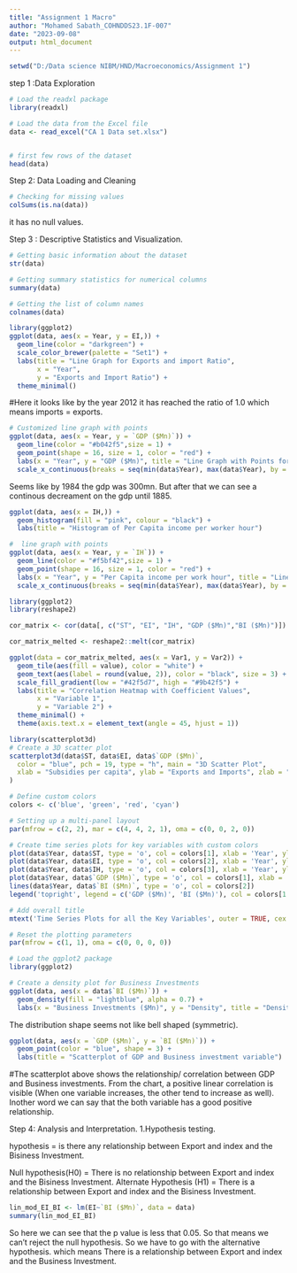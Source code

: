 ---
title: "Assignment 1 Macro"
author: "Mohamed Sabath_COHNDDS23.1F-007"
date: "2023-09-08"
output: html_document
---

```{r}
setwd("D:/Data science NIBM/HND/Macroeconomics/Assignment 1")
```


step 1 :Data Exploration 

```{r}
# Load the readxl package
library(readxl)

# Load the data from the Excel file
data <- read_excel("CA 1 Data set.xlsx")


# first few rows of the dataset
head(data)


```


Step 2: Data Loading and Cleaning 

```{r}
# Checking for missing values
colSums(is.na(data))

```
it has no null values.


Step 3 : Descriptive Statistics and Visualization.
```{r}
# Getting basic information about the dataset
str(data)

# Getting summary statistics for numerical columns
summary(data)

# Getting the list of column names
colnames(data)

```
```{r}
library(ggplot2)
ggplot(data, aes(x = Year, y = EI,)) +
  geom_line(color = "darkgreen") +
  scale_color_brewer(palette = "Set1") +
  labs(title = "Line Graph for Exports and import Ratio",
       x = "Year",
       y = "Exports and Import Ratio") +
  theme_minimal()

```
#Here it looks like by the year 2012 it has reached the ratio of 1.0 which means imports = exports.

```{r}
# Customized line graph with points
ggplot(data, aes(x = Year, y = `GDP ($Mn)`)) +
  geom_line(color = "#b042f5",size = 1) +
  geom_point(shape = 16, size = 1, color = "red") +
  labs(x = "Year", y = "GDP ($Mn)", title = "Line Graph with Points for the GDP")
  scale_x_continuous(breaks = seq(min(data$Year), max(data$Year), by = 2))

```
Seems like by 1984 the gdp was 300mn. But after that we can see a continous decreament on the gdp until 1885.


```{r}
ggplot(data, aes(x = IH,)) +
  geom_histogram(fill = "pink", colour = "black") +
  labs(title = "Histogram of Per Capita income per worker hour")
```
```{r}
#  line graph with points
ggplot(data, aes(x = Year, y = `IH`)) +
  geom_line(color = "#f5bf42",size = 1) +
  geom_point(shape = 16, size = 1, color = "red") +
  labs(x = "Year", y = "Per Capita income per work hour", title = "Line Graph with Points for the percapita income per work hour")
  scale_x_continuous(breaks = seq(min(data$Year), max(data$Year), by = 2))
```
```{r}
library(ggplot2)
library(reshape2)

cor_matrix <- cor(data[, c("ST", "EI", "IH", "GDP ($Mn)","BI ($Mn)")])

cor_matrix_melted <- reshape2::melt(cor_matrix)

ggplot(data = cor_matrix_melted, aes(x = Var1, y = Var2)) +
  geom_tile(aes(fill = value), color = "white") +
  geom_text(aes(label = round(value, 2)), color = "black", size = 3) +
  scale_fill_gradient(low = "#42f5d7", high = "#9b42f5") +
  labs(title = "Correlation Heatmap with Coefficient Values",
       x = "Variable 1",
       y = "Variable 2") +
  theme_minimal() +
  theme(axis.text.x = element_text(angle = 45, hjust = 1))
```


```{r}
library(scatterplot3d)
# Create a 3D scatter plot
scatterplot3d(data$ST, data$EI, data$`GDP ($Mn)`,
  color = "blue", pch = 19, type = "h", main = "3D Scatter Plot",
  xlab = "Subsidies per capita", ylab = "Exports and Imports", zlab = "GDP"
)
```

```{r}
# Define custom colors
colors <- c('blue', 'green', 'red', 'cyan')

# Setting up a multi-panel layout
par(mfrow = c(2, 2), mar = c(4, 4, 2, 1), oma = c(0, 0, 2, 0))

# Create time series plots for key variables with custom colors
plot(data$Year, data$ST, type = 'o', col = colors[1], xlab = 'Year', ylab = 'ST (Subsidies per Taxes Collected)', main = 'Time Series Plot of ST')
plot(data$Year, data$EI, type = 'o', col = colors[2], xlab = 'Year', ylab = 'EI (Exports to Imports)', main = 'Time Series Plot of EI')
plot(data$Year, data$IH, type = 'o', col = colors[3], xlab = 'Year', ylab = 'IH (Per Capita Income per Worker Hour)', main = 'Time Series Plot of IH')
plot(data$Year, data$`GDP ($Mn)`, type = 'o', col = colors[1], xlab = 'Year', ylab = 'Value ($Mn)', main = 'Time Series Plot of GDP')
lines(data$Year, data$`BI ($Mn)`, type = 'o', col = colors[2])
legend('topright', legend = c('GDP ($Mn)', 'BI ($Mn)'), col = colors[1:2], lty = 1)

# Add overall title
mtext('Time Series Plots for all the Key Variables', outer = TRUE, cex = 1.2)

# Reset the plotting parameters
par(mfrow = c(1, 1), oma = c(0, 0, 0, 0))

```



```{r}
# Load the ggplot2 package
library(ggplot2)

# Create a density plot for Business Investments
ggplot(data, aes(x = data$`BI ($Mn)`)) +
  geom_density(fill = "lightblue", alpha = 0.7) +
  labs(x = "Business Investments ($Mn)", y = "Density", title = "Density Plot for Business Investments")


```

The distribution shape seems not like bell shaped (symmetric). 

```{r}
ggplot(data, aes(x = `GDP ($Mn)`, y = `BI ($Mn)`)) +
  geom_point(color = "blue", shape = 3) +  
  labs(title = "Scatterplot of GDP and Business investment variable")
```


#The scatterplot above shows the relationship/ correlation between GDP and Business investments. From the chart, a positive linear correlation is visible (When one variable increases, the other tend to increase as well). Inother word we can say that the both variable has a good positive relationship.





Step 4: Analysis and Interpretation.
          1.Hypothesis testing.

hypothesis = is there any relationship between Export and index and the Bisiness Investment.

Null hypothesis(H0) = There is no relationship between Export and index and the Bisiness Investment.
Alternate Hypothesis (H1) = There is a relationship between Export and index and the Bisiness Investment.



```{r}
lin_mod_EI_BI <- lm(EI~`BI ($Mn)`, data = data)
summary(lin_mod_EI_BI)
```
So here we can see that the p value is less that 0.05. So that means we can't reject the null hypothesis. So we have to go with the alternative hypothesis. which means There is a relationship between Export and index and the Business Investment.



        

